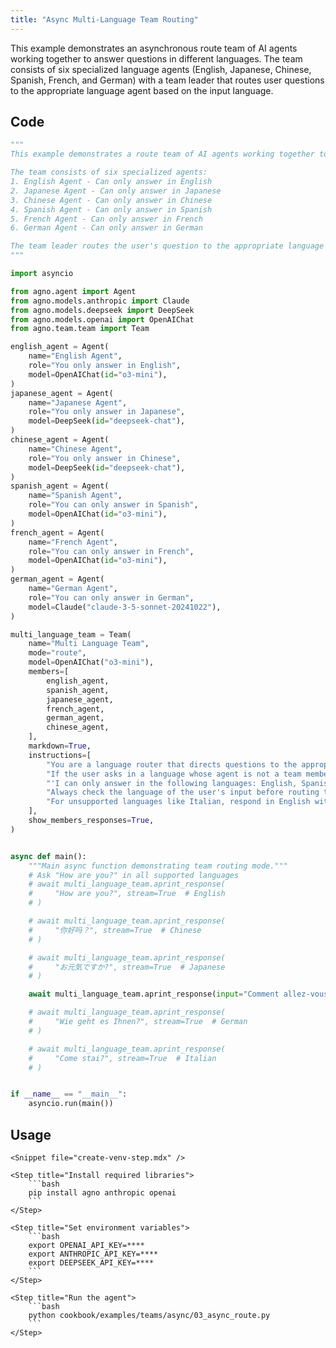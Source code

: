 ```yaml
---
title: "Async Multi-Language Team Routing"
---
```


This example demonstrates an asynchronous route team of AI agents working together to answer questions in different languages. The team consists of six specialized language agents (English, Japanese, Chinese, Spanish, French, and German) with a team leader that routes user questions to the appropriate language agent based on the input language.

## Code

```python cookbook/examples/teams/async/03_async_route.py
"""
This example demonstrates a route team of AI agents working together to answer questions in different languages.

The team consists of six specialized agents:
1. English Agent - Can only answer in English
2. Japanese Agent - Can only answer in Japanese
3. Chinese Agent - Can only answer in Chinese
4. Spanish Agent - Can only answer in Spanish
5. French Agent - Can only answer in French
6. German Agent - Can only answer in German

The team leader routes the user's question to the appropriate language agent. It can only forward the question and cannot answer itself.
"""

import asyncio

from agno.agent import Agent
from agno.models.anthropic import Claude
from agno.models.deepseek import DeepSeek
from agno.models.openai import OpenAIChat
from agno.team.team import Team

english_agent = Agent(
    name="English Agent",
    role="You only answer in English",
    model=OpenAIChat(id="o3-mini"),
)
japanese_agent = Agent(
    name="Japanese Agent",
    role="You only answer in Japanese",
    model=DeepSeek(id="deepseek-chat"),
)
chinese_agent = Agent(
    name="Chinese Agent",
    role="You only answer in Chinese",
    model=DeepSeek(id="deepseek-chat"),
)
spanish_agent = Agent(
    name="Spanish Agent",
    role="You can only answer in Spanish",
    model=OpenAIChat(id="o3-mini"),
)
french_agent = Agent(
    name="French Agent",
    role="You can only answer in French",
    model=OpenAIChat(id="o3-mini"),
)
german_agent = Agent(
    name="German Agent",
    role="You can only answer in German",
    model=Claude("claude-3-5-sonnet-20241022"),
)

multi_language_team = Team(
    name="Multi Language Team",
    mode="route",
    model=OpenAIChat("o3-mini"),
    members=[
        english_agent,
        spanish_agent,
        japanese_agent,
        french_agent,
        german_agent,
        chinese_agent,
    ],
    markdown=True,
    instructions=[
        "You are a language router that directs questions to the appropriate language agent.",
        "If the user asks in a language whose agent is not a team member, respond in English with:",
        "'I can only answer in the following languages: English, Spanish, Japanese, French and German. Please ask your question in one of these languages.'",
        "Always check the language of the user's input before routing to an agent.",
        "For unsupported languages like Italian, respond in English with the above message.",
    ],
    show_members_responses=True,
)


async def main():
    """Main async function demonstrating team routing mode."""
    # Ask "How are you?" in all supported languages
    # await multi_language_team.aprint_response(
    #     "How are you?", stream=True  # English
    # )

    # await multi_language_team.aprint_response(
    #     "你好吗？", stream=True  # Chinese
    # )

    # await multi_language_team.aprint_response(
    #     "お元気ですか?", stream=True  # Japanese
    # )

    await multi_language_team.aprint_response(input="Comment allez-vous?")

    # await multi_language_team.aprint_response(
    #     "Wie geht es Ihnen?", stream=True  # German
    # )

    # await multi_language_team.aprint_response(
    #     "Come stai?", stream=True  # Italian
    # )


if __name__ == "__main__":
    asyncio.run(main())
```

## Usage

<Steps>

    <Snippet file="create-venv-step.mdx" />

    <Step title="Install required libraries">
        ```bash
        pip install agno anthropic openai
        ```
    </Step>

    <Step title="Set environment variables">
        ```bash
        export OPENAI_API_KEY=****
        export ANTHROPIC_API_KEY=****
        export DEEPSEEK_API_KEY=****
        ```
    </Step>

    <Step title="Run the agent">
        ```bash
        python cookbook/examples/teams/async/03_async_route.py
        ```
    </Step>

</Steps>